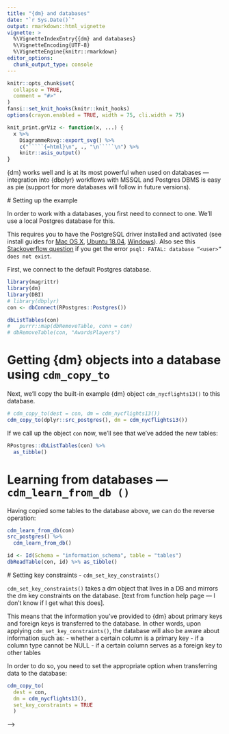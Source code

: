```yaml
---
title: "{dm} and databases"
date: "`r Sys.Date()`"
output: rmarkdown::html_vignette
vignette: >
  %\VignetteIndexEntry{{dm} and databases}
  %\VignetteEncoding{UTF-8}
  %\VignetteEngine{knitr::rmarkdown}
editor_options: 
  chunk_output_type: console
---
```


```r
knitr::opts_chunk$set(
  collapse = TRUE,
  comment = "#>"
)
fansi::set_knit_hooks(knitr::knit_hooks)
options(crayon.enabled = TRUE, width = 75, cli.width = 75)

knit_print.grViz <- function(x, ...) {
  x %>% 
    DiagrammeRsvg::export_svg() %>% 
    c("`````{=html}\n", ., "\n`````\n") %>% 
    knitr::asis_output()
}
```

{dm} works well and is at its most powerful when used on databases — integration into {dbplyr} workflows with MSSQL and Postgres DBMS is easy as pie (support for more databases will follow in future versions).

<!-- Relevant functions for interaction with DBs: -->

<!-- - `cdm_copy_to()` -->
<!-- - `cdm_set_key_constraints()` -->
<!-- - `cdm_learn_from_db()` -->

# Setting up the example

In order to work with a databases, you first need to connect to one.
We'll use a local Postgres database for this.

This requires you to have the PostgreSQL driver installed and activated (see install guides for [Mac OS X](https://www.robinwieruch.de/postgres-sql-macos-setup/), [Ubuntu 18.04](https://www.digitalocean.com/community/tutorials/how-to-install-and-use-postgresql-on-ubuntu-18-04), [Windows](https://www.microfocus.com/documentation/idol/IDOL_12_0/MediaServer/Guides/html/English/Content/Getting_Started/Configure/_TRN_Set_up_PostgreSQL.htm)). Also see this [Stackoverflow question](https://stackoverflow.com/questions/17633422/psql-fatal-database-user-does-not-exist) if you get the error `psql: FATAL: database “<user>” does not exist`. 

First, we connect to the default Postgres database.

```r
library(magrittr)
library(dm)
library(DBI)
# library(dbplyr)
con <- dbConnect(RPostgres::Postgres())
```



```r
dbListTables(con)
#   purrr::map(dbRemoveTable, conn = con)
# dbRemoveTable(con, "AwardsPlayers")
```


# Getting {dm} objects into a database using `cdm_copy_to`

Next, we'll copy the built-in example {dm} object `cdm_nycflights13()` to this database.

```r
# cdm_copy_to(dest = con, dm = cdm_nycflights13())
cdm_copy_to(dplyr::src_postgres(), dm = cdm_nycflights13())

```

If we call up the object `con` now, we'll see that we've added the new tables:

```r
RPostgres::dbListTables(con) %>% 
  as_tibble()
```

# Learning from databases — `cdm_learn_from_db ()`

Having copied some tables to the database above, we can do the reverse operation: 

```r
cdm_learn_from_db(con) 
src_postgres() %>% 
  cdm_learn_from_db()

id <- Id(Schema = "information_schema", table = "tables")
dbReadTable(con, id) %>% as_tibble()
```

# Setting key constraints - `cdm_set_key_constraints()`

`cdm_set_key_constraints()` takes a dm object that lives in a DB and mirrors the dm key constraints on the database. [text from function help page — I don't know if I get what this does].

This means that the information you've provided to {dm} about primary keys and foreign keys is transferred to the database. 
In other words, upon applying `cdm_set_key_constraints()`, the database will also be aware about information such as:
- whether a certain column is a primary key
- if a column type cannot be NULL
- if a certain column serves as a foreign key to other tables

In order to do so, you need to set the appropriate option when transferring data to the database:

```r
cdm_copy_to(
  dest = con, 
  dm = cdm_nycflights13(), 
  set_key_constraints = TRUE
  )
```

<!-- --- -->
<!-- <!-- using rsqlite instead  --> -->

<!-- ```{r} -->
<!-- con <- dbConnect(RSQLite::SQLite(), ":memory:") -->
<!-- cdm_copy_to(dest = con, dm = cdm_nycflights13()) -->
<!-- ``` -->

<!-- ```{r} -->
<!-- cdm_learn_from_db(con) -->

<!-- cdm_learn_from_db() -->
<!-- ``` -->

<!-- ```{r} -->
<!-- library(dplyr) -->
<!-- src_sqlite <- src_sqlite(":memory:", create = TRUE) -->
<!-- src_sqlite -->
<!-- nycflights13_remote <- cdm_copy_to(src_sqlite, cdm_nycflights13(cycle = TRUE)) -->
<!-- nycflights13_remote -->
<!-- src_postgres <- src_postgres() -->
<!-- nycflights13_from_remote <- cdm_learn_from_db(nycflights13_remote) -->

<!-- ``` -->
